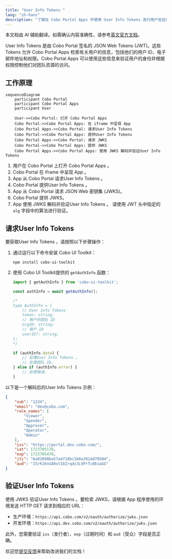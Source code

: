 ```yaml
---
title: "User Info Tokens "
lang: "zh-hans"
description: "了解在 Cobo Portal Apps 中使用 User Info Tokens 进行用户验证和资源访问控制。"
---
```

<Note>本文档由 AI 辅助翻译。如需确认内容准确性，请参考[英文官方文档](https://www.cobo.com/developers/v2/guides/overview/introduction)。</Note>

User Info Tokens 是由 Cobo Portal 签名的 JSON Web  Tokens  (JWT)。这些 Tokens 允许 Cobo Portal Apps 检索有关用户的信息，包括他们的用户 ID、电子邮件地址和权限。Cobo Portal Apps 可以使用这些信息来验证用户的身份并根据权限控制他们对团队资源的访问。

## 工作原理

```mermaid
sequenceDiagram
    participant Cobo Portal
    participant Cobo Portal Apps
    participant User
    
    User->>Cobo Portal: 打开 Cobo Portal Apps 
    Cobo Portal->>Cobo Portal Apps: 在 iframe 中呈现 App 
    Cobo Portal Apps->>Cobo Portal: 请求User Info Tokens 
    Cobo Portal->>Cobo Portal Apps: 提供User Info Tokens 
    Cobo Portal Apps->>Cobo Portal: 请求 JWKS
    Cobo Portal->>Cobo Portal Apps: 提供 JWKS
    Cobo Portal Apps->>Cobo Portal Apps: 使用 JWKS 解码并验证User Info Tokens 
```

1. 用户在 Cobo Portal 上打开 Cobo Portal Apps 。
2. Cobo Portal 在 iframe 中呈现 App 。
3.  App 从 Cobo Portal 请求User Info Tokens 。
4. Cobo Portal 提供User Info Tokens 。
5.  App 从 Cobo Portal 请求 JSON Web 密钥集 (JWKS)。
6. Cobo Portal 提供 JWKS。
7.  App 使用 JWKS 解码并验证User Info Tokens 。
    <Note>请使用 JWT 头中指定的 `alg` 字段中的算法进行验证。</Note>

## 请求User Info Tokens 

要获取User Info Tokens ，请按照以下步骤操作：

1. 通过运行以下命令安装 Cobo UI Toolkit：
    ```shell
    npm install cobo-ui-toolkit
    ```
2. 使用 Cobo UI Toolkit提供的 `getAuthInfo` 函数：
    ```javascript
    import { getAuthInfo } from 'cobo-ui-toolkit';

    const authInfo = await getAuthInfo();

    /*
    type AuthInfo = {
        // User Info Tokens 
        token: string;
        // 用户的团队 ID
        orgID: string;
        // 用户 ID
        userID?: string;
    };
    */

    if (authInfo.data) {
        // 处理User Info Tokens 。
        // 处理团队 ID。
    } else if (authInfo.error) {
        // 处理错误。
    }
    ```

以下是一个解码后的User Info Tokens 示例：

```json
{
    "sub": "1234",
    "email": "dev@cobo.com",
    "role_names": [
        "Viewer",
        "Spender",
        "Approver",
        "Operator",
        "Admin"
    ],
    "iss": "https://portal.dev.cobo.com/",
    "iat": 1723705170,
    "exp": 1723705470,
    "jti": "6a02090be57a4718bc1b0a3914d70584",
    "aud": "I5rK1KnSA9xtIbIrqdzJLVPrTc0EsaGG"
}
```

## 验证User Info Tokens 

使用 JWKS 验证User Info Tokens 。要检索 JWKS，请根据 App 程序使用的环境发送 HTTP GET 请求到相应的 URL：
- 生产环境：`https://api.cobo.com/v2/oauth/authorize/jwks.json`
- 开发环境：`https://api.dev.cobo.com/v2/oauth/authorize/jwks.json`

此外，您需要验证 `iss`（发行者）、`exp`（过期时间）和 `aud`（受众）字段是否正确。

<Tip>欢迎您[提交反馈](https://forms.zohopublic.com/cobo/form/DocumentFeedbackForm/formperma/QvLOhxJv1_JMsJ-1dleZ8Itb_7rzN-LtgvsDdxosoVI)来帮助改进我们的文档！</Tip>